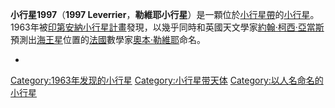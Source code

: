 {{Infobox planet
|width           = 25em
|background      = #FFFFC0 |
 name=1997 Leverrier
 | discoverer=[[印第安納小行星計畫|印第安納小行星計畫]]
 | discovered=1963年9月14日
 | alt_names=1940 SF; {{Mp|1950 TS|3}};<br/>1953 QB; 1963 RC;<br/>{{Mp|1973 SX|4}}; 1973 UF
 | named_after = [[奧本·勒維耶|奧本·勒維耶]]
 | mp_category=[[小行星帶|小行星帶]]
 | epoch=June 14, 2006 ([[儒略日|JD]] 2453900.5)
 | semimajor=330.528 [[Giga|G]]m (2.209 [[天文單位|AU]])
 | perihelion=262.404 Gm (1.754 AU)
 | aphelion=398.652 Gm (2.665 AU)
 | eccentricity=0.206
 | period=1199.563 [[day|d]] (3.28 [[儒略年|a]])
 | inclination=6.066[[degree_(angle)|°]]
 | asc_node=353.316°
 | arg_peri=0.691°
 | mean_anomaly=2.866°
 | avg_speed=19.82 km/[[second|s]]
 | dimensions=6.8 km
 | mass=3.3{{E|14}}? kg
 | density=2.0? g/cm³
 | surface_grav=0.0019? m/s²
 | escape_velocity=0.0036? km/s
 | rotation=? d
 | spectral_type=?
 | abs_magnitude=13.4
 | albedo=0.10?
 | single_temperature=~187 [[kelvin|K]]}}
'''小行星1997'''（'''1997 Leverrier'''，'''勒維耶小行星'''）是一顆位於[[小行星帶|小行星帶]]的[[小行星|小行星]]。1963年被[[印第安納小行星計畫|印第安納小行星計畫]]發現，以幾乎同時和英國天文學家[[約翰·柯西·亞當斯|約翰·柯西·亞當斯]]預測出[[海王星|海王星]]位置的[[法國|法國]]數學家[[奧本·勒維耶|奧本·勒維耶]]命名。
*{{JPL Small Body}}

{{Minor Planet Number|[[小行星1996|1996 Adams]]|[[小行星1998|1998 Titius]]}}

{{DEFAULTSORT:Leverrier}}
[[Category:1963年发现的小行星|Category:1963年发现的小行星]]
[[Category:小行星带天体|Category:小行星带天体]]
[[Category:以人名命名的小行星|Category:以人名命名的小行星]]